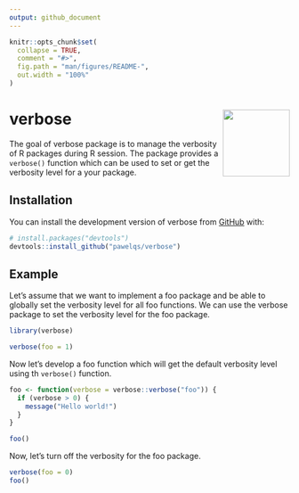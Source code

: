 ```yaml
---
output: github_document
---
```


<!-- README.md is generated from README.Rmd. Please edit that file -->

```r
knitr::opts_chunk$set(
  collapse = TRUE,
  comment = "#>",
  fig.path = "man/figures/README-",
  out.width = "100%"
)
```

# verbose <img src="man/figures/logo.png" align="right" height="120" alt="" />

<!-- badges: start -->
<!-- badges: end -->

The goal of verbose package is to manage the verbosity of R packages during R session. The package provides a `verbose()` function which can be used to set or get the verbosity level for a your package.

## Installation

You can install the development version of verbose from [GitHub](https://github.com/) with:

``` r
# install.packages("devtools")
devtools::install_github("pawelqs/verbose")
```

## Example

Let's assume that we want to implement a foo package and be able to globally set the verbosity level for all foo functions. We can use the verbose package to set the verbosity level for the foo package.

```r
library(verbose)

verbose(foo = 1)
```

Now let's develop a foo function which will get the default verbosity level using th `verbose()` function.

```r
foo <- function(verbose = verbose::verbose("foo")) {
  if (verbose > 0) {
    message("Hello world!")
  }
}

foo()
```

Now, let's turn off the verbosity for the foo package.

```r
verbose(foo = 0)
foo()
```
